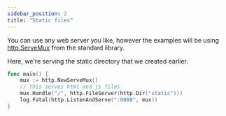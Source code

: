 ```yaml
---
sidebar_position: 2
title: "Static files"
---
```


You can use any web server you like, however the examples will be using [http.ServeMux](https://pkg.go.dev/net/http#ServeMux) from the standard library.

Here, we're serving the static directory that we created earlier.
```go title="main.go"
func main() {
	mux := http.NewServeMux()
	// This serves html and js files
	mux.Handle("/", http.FileServer(http.Dir("static")))
	log.Fatal(http.ListenAndServe(":8080", mux))
}
```